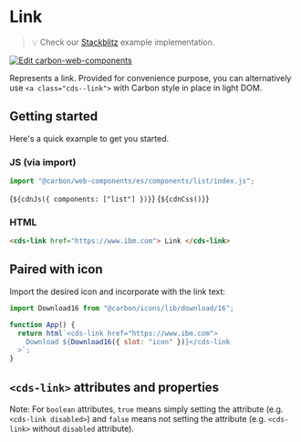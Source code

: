 
<Meta of={LinkStories} />

# Link

> 💡 Check our
> [Stackblitz](https://stackblitz.com/github/carbon-design-system/carbon-for-ibm-dotcom/tree/main/packages/web-components/examples/stackblitz/basic/components/link)
> example implementation.

[![Edit carbon-web-components](https://developer.stackblitz.com/img/open_in_stackblitz.svg)](https://stackblitz.com/github/carbon-design-system/carbon-for-ibm-dotcom/tree/main/packages/carbon-web-components/examples/stackblitz/basic/components/link)

Represents a link. Provided for convenience purpose, you can alternatively use
`<a class="cds--link">` with Carbon style in place in light DOM.

## Getting started

Here's a quick example to get you started.

### JS (via import)

```javascript
import "@carbon/web-components/es/components/list/index.js";
```

<Markdown>{`${cdnJs({ components: ["list"] })}`}</Markdown>
<Markdown>{`${cdnCss()}`}</Markdown>

### HTML

```html
<cds-link href="https://www.ibm.com"> Link </cds-link>
```

## Paired with icon

Import the desired icon and incorporate with the link text:

```javascript
import Download16 from "@carbon/icons/lib/download/16";

function App() {
  return html`<cds-link href="https://www.ibm.com">
    Download ${Download16({ slot: "icon" })}</cds-link
  >`;
}
```

## `<cds-link>` attributes and properties

Note: For `boolean` attributes, `true` means simply setting the attribute (e.g.
`<cds-link disabled>`) and `false` means not setting the attribute (e.g.
`<cds-link>` without `disabled` attribute).

<ArgTypes of="cds-link" />
